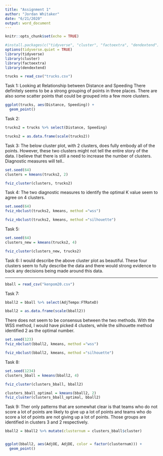 ```yaml
---
title: "Assignment 1"
author: "Jordan Whitaker"
date: "6/21/2020"
output: word_document
---
```


```r
knitr::opts_chunk$set(echo = TRUE)
```

```r
#install.packages(c("tidyverse", "cluster", "factoextra", "dendextend"))
options(tidyverse.quiet = TRUE)
library(tidyverse)
library(cluster)
library(factoextra)
library(dendextend)
```


```r
trucks = read_csv("trucks.csv")

```


Task 1: Looking at Relationship between Distance and Speeding 
There definitely seems to be a strong grouping of points in three places.  There are also some scatter points that could be grouped into a few more clusters. 
```r
ggplot(trucks, aes(Distance, Speeding)) + 
  geom_point()

```


Task 2:
```r

trucks2 = trucks %>% select(Distance, Speeding)

trucks2 = as.data.frame(scale(trucks2))


```



Task 3:  The below cluster plot, with 2 clusters, does fully embody all of the points.  However, these two clusters might not tell the entire story of the data.  I believe that there is still a need to increase the number of clusters.  Diagnostic measures will tell..
```r

set.seed(64)
clusters = kmeans(trucks2, 2)

fviz_cluster(clusters, trucks2)
```

Task 4: The two diagnostic measures to identify the optimal K value seem to agree on 4 clusters. 
```r
set.seed(64)
fviz_nbclust(trucks2, kmeans, method ="wss")

fviz_nbclust(trucks2, kmeans, method ="silhouette")
```



Task 5:
```r
set.seed(64)
clusters_new = kmeans(trucks2, 4)

fviz_cluster(clusters_new, trucks2)


```
Task 6: 
I would describe the above cluster plot as beautiful.  These four clusters seem to fully describe the data and there would strong evidence to back any decisions being made around this data.


-------------------------------------------------------------

```r
bball = read_csv("kenpom20.csv")


```
Task 7:
```r
bball2 = bball %>% select(AdjTempo:FTRateD)

bball2 = as.data.frame(scale(bball2))

```


There does not seem to be consensus between the two methods.  With the WSS method, I would have picked 4 clusters, while the silhouette method identified 2 as the optimal number.
```r
set.seed(123)
fviz_nbclust(bball2, kmeans, method ="wss")

fviz_nbclust(bball2, kmeans, method ="silhouette")


```
Task 8:
```r
set.seed(1234)
clusters_bball = kmeans(bball2, 4)

fviz_cluster(clusters_bball, bball2)

clusters_bball_optimal = kmeans(bball2, 2)
fviz_cluster(clusters_bball_optimal, bball2)

```

Task 9:  Ther only patterns that are somewhat clear is that teams who do not score a lot of points are likely to give up a lot of points and teams who do score a lot of points are not giving up a lot of points.  Those groups are identified in clusters 3 and 2 respectively. 
```r

bball2 = bball2 %>% mutate(clusternum = clusters_bball$cluster)


ggplot(bball2, aes(AdjOE, AdjDE, color = factor(clusternum))) +
  geom_point()
  



```







